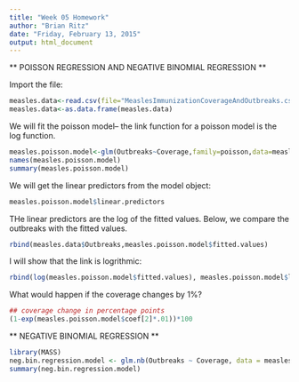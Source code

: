 ---
title: "Week 05 Homework"
author: "Brian Ritz"
date: "Friday, February 13, 2015"
output: html_document
---

** POISSON REGRESSION AND NEGATIVE BINOMIAL REGRESSION **

Import the file:
```{r}
measles.data<-read.csv(file="MeaslesImmunizationCoverageAndOutbreaks.csv")
measles.data<-as.data.frame(measles.data)
```

We will fit the poisson model-- the link function for a poisson model is the log function.

```{r, echo=FALSE}
measles.poisson.model<-glm(Outbreaks~Coverage,family=poisson,data=measles.data)
names(measles.poisson.model)
summary(measles.poisson.model)
```

We will get the linear predictors from the model object:

```{r}
measles.poisson.model$linear.predictors
```

THe linear predictors are the log of the fitted values. Below, we compare the outbreaks with the fitted values.
```{r}
rbind(measles.data$Outbreaks,measles.poisson.model$fitted.values)
```

I will show that the link is logrithmic:

```{r}
rbind(log(measles.poisson.model$fitted.values), measles.poisson.model$linear.predictors)
```


What would happen if the coverage changes by 1%?
```{r}
## coverage change in percentage points
(1-exp(measles.poisson.model$coef[2]*.01))*100
```

** NEGATIVE BINOMIAL REGRESSION **

```{r}
library(MASS)
neg.bin.regression.model <- glm.nb(Outbreaks ~ Coverage, data = measles.data, init.theta = 2934552)
summary(neg.bin.regression.model)
```

